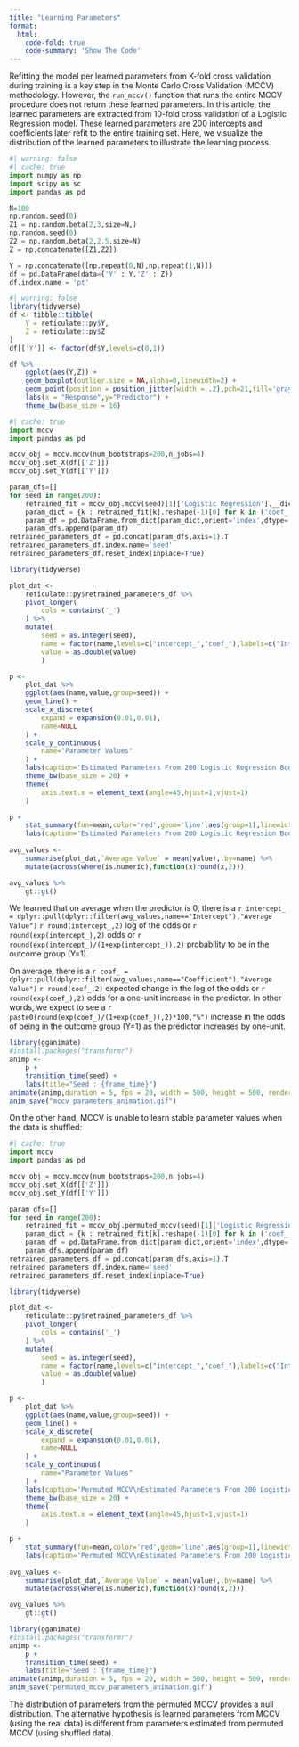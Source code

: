 ```yaml
---
title: "Learning Parameters"
format:
  html:
    code-fold: true
    code-summary: 'Show The Code'
---
```


Refitting the model per learned parameters from K-fold cross validation during training is a key step in the Monte Carlo Cross Validation (MCCV) methodology. However, the `run_mccv()` function that runs the entire MCCV procedure does not return these learned parameters. In this article, the learned parameters are extracted from 10-fold cross validation of a Logistic Regression model. These learned parameters are 200 intercepts and coefficients later refit to the entire training set. Here, we visualize the distribution of the learned parameters to illustrate the learning process.

```python
#| warning: false
#| cache: true
import numpy as np
import scipy as sc
import pandas as pd

N=100
np.random.seed(0)
Z1 = np.random.beta(2,3,size=N,)
np.random.seed(0)
Z2 = np.random.beta(2,2.5,size=N)
Z = np.concatenate([Z1,Z2])

Y = np.concatenate([np.repeat(0,N),np.repeat(1,N)])
df = pd.DataFrame(data={'Y' : Y,'Z' : Z})
df.index.name = 'pt'
```

```r
#| warning: false
library(tidyverse)
df <- tibble::tibble(
    Y = reticulate::py$Y,
    Z = reticulate::py$Z
)
df[['Y']] <- factor(df$Y,levels=c(0,1))

df %>% 
    ggplot(aes(Y,Z)) +
    geom_boxplot(outlier.size = NA,alpha=0,linewidth=2) +
    geom_point(position = position_jitter(width = .2),pch=21,fill='gray',size=3) +
    labs(x = "Response",y="Predictor") +
    theme_bw(base_size = 16)
```

```python
#| cache: true
import mccv
import pandas as pd

mccv_obj = mccv.mccv(num_bootstraps=200,n_jobs=4)    
mccv_obj.set_X(df[['Z']])
mccv_obj.set_Y(df[['Y']])

param_dfs=[]
for seed in range(200):
    retrained_fit = mccv_obj.mccv(seed)[1]['Logistic Regression'].__dict__
    param_dict = {k : retrained_fit[k].reshape(-1)[0] for k in ('coef_','intercept_')}
    param_df = pd.DataFrame.from_dict(param_dict,orient='index',dtype='object',columns=[seed])
    param_dfs.append(param_df)
retrained_parameters_df = pd.concat(param_dfs,axis=1).T
retrained_parameters_df.index.name='seed'
retrained_parameters_df.reset_index(inplace=True)

```

```r
library(tidyverse)

plot_dat <- 
    reticulate::py$retrained_parameters_df %>% 
    pivot_longer(
        cols = contains('_')
    ) %>% 
    mutate(
        seed = as.integer(seed),
        name = factor(name,levels=c("intercept_","coef_"),labels=c("Intercept","Coefficient")),
        value = as.double(value)
        )

p <- 
    plot_dat %>% 
    ggplot(aes(name,value,group=seed)) +
    geom_line() +
    scale_x_discrete(
        expand = expansion(0.01,0.01),
        name=NULL
    ) +
    scale_y_continuous(
        name="Parameter Values"
    ) +
    labs(caption='Estimated Parameters From 200 Logistic Regression Bootstraps') +
    theme_bw(base_size = 20) +
    theme(
        axis.text.x = element_text(angle=45,hjust=1,vjust=1)
    )

p + 
    stat_summary(fun=mean,color='red',geom='line',aes(group=1),linewidth=3) +
    labs(caption='Estimated Parameters From 200 Logistic Regression Bootstraps\nAverage in Red')
    
avg_values <- 
    summarise(plot_dat,`Average Value` = mean(value),.by=name) %>% 
    mutate(across(where(is.numeric),function(x)round(x,2)))

avg_values %>% 
    gt::gt()

```

We learned that on average when the predictor is 0, there is a `r intercept_ = dplyr::pull(dplyr::filter(avg_values,name=="Intercept"),"Average Value")` `r round(intercept_,2)` log of the odds or `r round(exp(intercept_),2)` odds or `r round(exp(intercept_)/(1+exp(intercept_)),2)` probability to be in the outcome group (Y=1).

On average, there is a `r coef_ = dplyr::pull(dplyr::filter(avg_values,name=="Coefficient"),"Average Value")` `r round(coef_,2)` expected change in the log of the odds or `r round(exp(coef_),2)` odds for a one-unit increase in the predictor. In other words, we expect to see a `r paste0(round(exp(coef_)/(1+exp(coef_)),2)*100,"%")` increase in the odds of being in the outcome group (Y=1) as the predictor increases by one-unit.

```r
library(gganimate)
#install.packages("transformr")
animp <- 
    p + 
    transition_time(seed) + 
    labs(title="Seed : {frame_time}")
animate(animp,duration = 5, fps = 20, width = 500, height = 500, renderer = gifski_renderer())
anim_save("mccv_parameters_animation.gif")
```

On the other hand, MCCV is unable to learn stable parameter values when the data is shuffled:

```python
#| cache: true
import mccv
import pandas as pd

mccv_obj = mccv.mccv(num_bootstraps=200,n_jobs=4)    
mccv_obj.set_X(df[['Z']])
mccv_obj.set_Y(df[['Y']])

param_dfs=[]
for seed in range(200):
    retrained_fit = mccv_obj.permuted_mccv(seed)[1]['Logistic Regression'].__dict__
    param_dict = {k : retrained_fit[k].reshape(-1)[0] for k in ('coef_','intercept_')}
    param_df = pd.DataFrame.from_dict(param_dict,orient='index',dtype='object',columns=[seed])
    param_dfs.append(param_df)
retrained_parameters_df = pd.concat(param_dfs,axis=1).T
retrained_parameters_df.index.name='seed'
retrained_parameters_df.reset_index(inplace=True)

```

```r
library(tidyverse)

plot_dat <- 
    reticulate::py$retrained_parameters_df %>% 
    pivot_longer(
        cols = contains('_')
    ) %>% 
    mutate(
        seed = as.integer(seed),
        name = factor(name,levels=c("intercept_","coef_"),labels=c("Intercept","Coefficient")),
        value = as.double(value)
        )

p <- 
    plot_dat %>% 
    ggplot(aes(name,value,group=seed)) +
    geom_line() +
    scale_x_discrete(
        expand = expansion(0.01,0.01),
        name=NULL
    ) +
    scale_y_continuous(
        name="Parameter Values"
    ) +
    labs(caption='Permuted MCCV\nEstimated Parameters From 200 Logistic Regression Bootstraps') +
    theme_bw(base_size = 20) +
    theme(
        axis.text.x = element_text(angle=45,hjust=1,vjust=1)
    )

p + 
    stat_summary(fun=mean,color='red',geom='line',aes(group=1),linewidth=3) +
    labs(caption='Permuted MCCV\nEstimated Parameters From 200 Logistic Regression Bootstraps\nAverage in Red')
    
avg_values <- 
    summarise(plot_dat,`Average Value` = mean(value),.by=name) %>% 
    mutate(across(where(is.numeric),function(x)round(x,2)))

avg_values %>% 
    gt::gt()

```

```r
library(gganimate)
#install.packages("transformr")
animp <- 
    p + 
    transition_time(seed) + 
    labs(title="Seed : {frame_time}")
animate(animp,duration = 5, fps = 20, width = 500, height = 500, renderer = gifski_renderer())
anim_save("permuted_mccv_parameters_animation.gif")
```

The distribution of parameters from the permuted MCCV provides a null distribution. The alternative hypothesis is learned parameters from MCCV (using the real data) is different from parameters estimated from permuted MCCV (using shuffled data). 
